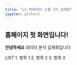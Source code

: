 ```yaml
---
title: "LS 빅데이터 스쿨 3기_김재희"
jupyter: python3
---
```


## 홈페이지 첫 화면입니다!

**안녕하세요**
데이터 분석 김재희입니다

*LIST*
1. 항목 1
2. 항목 2
3. 항목 3

```python

```

